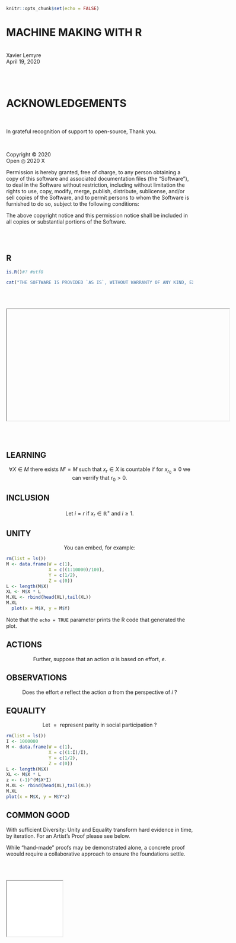 <html lang="en">
  <head>
<style type="text/css">
</style>
<title>
MACHINE MAKING WITH R
</title>
</head>

```{r setup, include=FALSE}
knitr::opts_chunk$set(echo = FALSE)
```

# MACHINE MAKING WITH R
<br>
Xavier Lemyre
<br>
April 19, 2020

<br><br>

# ACKNOWLEDGEMENTS

<br>

In grateful recognition of support to open-source, Thank you.

<br>

Copyright © 2020
<br>
Open ◎ 2020 X

Permission is hereby granted, free of charge, to any person obtaining a copy of this software and associated documentation files (the "Software"), to deal in the Software without restriction, including without limitation the rights to use, copy, modify, merge, publish, distribute, sublicense, and/or sell copies of the Software, and to permit persons to whom the Software is furnished to do so, subject to the following conditions:

The above copyright notice and this permission notice shall be included in all copies or substantial portions of the Software.



<br><br>

## R

```{r, echo = TRUE}
is.R()#? #utf8
```

```{r, echo = FALSE}
cat("THE SOFTWARE IS PROVIDED `AS IS`, WITHOUT WARRANTY OF ANY KIND, EXPRESS OR IMPLIED, INCLUDING BUT NOT LIMITED TO THE WARRANTIES OF MERCHANTABILITY, FITNESS FOR A PARTICULAR PURPOSE AND NONINFRINGEMENT. IN NO EVENT SHALL THE AUTHORS OR COPYRIGHT HOLDERS BE LIABLE FOR ANY CLAIM, DAMAGES OR OTHER LIABILITY, WHETHER IN AN ACTION OF CONTRACT, TORT OR OTHERWISE, ARISING FROM, OUT OF OR IN CONNECTION WITH THE SOFTWARE OR THE USE OR OTHER DEALINGS IN THE SOFTWARE.")
```


<br><br>

<iframe
    width="600"
    height="300"
    src="file://C:/MIT/MM/R/PS-0002.mp4">
</iframe>

<br><br>


## LEARNING

$$
\begin{equation}
\forall X \in M \text{ there exists } M'=M \text{ such that } x_r \in X \text{ is countable if for } x_{r_0} \geq 0 \text{ we can verrify that } r_0 > 0.
\end{equation}
$$

## INCLUSION

$$
\begin{equation}
\text{ Let } i = r \text{ if } x_r \in \mathbb{R}^{+} \text{ and } i \geq 1.
\end{equation}
$$


## UNITY

$$
\begin{equation}
\text{ You can embed, for example: }
\end{equation}
$$

```{r, echo=FALSE}
rm(list = ls())
M <- data.frame(W = c(1),
                X = c((1:10000)/100),
                Y = c(1/2),
                Z = c(0))
L <- length(M$X)
XL <- M$X * L
M.XL <- rbind(head(XL),tail(XL))
M.XL
  plot(x = M$X, y = M$Y)
```

Note that the `echo = TRUE` parameter prints the R code that generated the plot.

## ACTIONS

$$
\begin{equation}
\text{ Further, suppose that an action } \alpha \text { is based on effort, } e.
\end{equation}
$$

## OBSERVATIONS

$$
\begin{equation}
\text{ Does the effort } e \text{ reflect the action } \alpha \text{ from the perspective of } i \text { ? }
\end{equation}
$$

## EQUALITY

$$
\begin{equation}
\text{ Let } = \text{ represent parity in social participation } \text { ? }
\end{equation}
$$


```{r, echo=FALSE}
rm(list = ls())
I <- 1000000
M <- data.frame(W = c(1),
                X = c((1:I)/I),
                Y = c(1/2),
                Z = c(0))
L <- length(M$X)
XL <- M$X * L
z <- (-1)^(M$X*I)
M.XL <- rbind(head(XL),tail(XL))
M.XL
plot(x = M$X, y = M$Y*z)
```
 
## COMMON GOOD

With sufficient Diversity: Unity and Equality transform hard evidence in time, by iteration. For an Artist's Proof please see below.

While "hand-made" proofs may be demonstrated alone, a concrete proof weould require a collaborative approach to ensure the foundations settle.

<br><br>

<iframe
    width="150"
    height="150"
    src="PS-0002.mp4">
</iframe>
</body>
</html>
